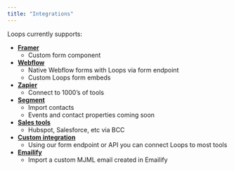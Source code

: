 ```yaml
---
title: "Integrations"
---
```


Loops currently supports:

- **[Framer](https://www.notion.so/Use-Framer-with-Loops-1ee66dabdcfc4ebfa4ea9a63deaf00cf)**
  - Custom form component
- **[Webflow](https://www.notion.so/Use-native-Webflow-forms-with-Loops-45615865ac4245b9bd032437d59775c9)**
  - Native Webflow forms with Loops via form endpoint
  - Custom Loops form embeds
- **[Zapier](https://www.notion.so/Zapier-d16e22c0e3eb44cdbd8033121e351ef7)**
  - Connect to 1000’s of tools
- **[Segment](https://www.notion.so/Segment-Coming-soon-57d4484e81b447648e3180bd4ce3cba5)**
  - Import contacts
  - Events and contact properties coming soon
- **[Sales tools](https://www.notion.so/Auto-BCC-3e9de74d1dde4a52afcb1da28ddbb2c3)**
  - Hubspot, Salesforce, etc via BCC
- **[Custom integration](https://www.notion.so/API-5b453a52dd7c4b419aa4647410de9770)**
  - Using our form endpoint or API you can connect Loops to most tools
- **[Emailify](https://www.notion.so/Uploading-a-custom-email-to-Loops-with-Emailify-or-MJML-d073219d9dec46afae0395f2f63c5674)**
  - Import a custom MJML email created in Emailify
